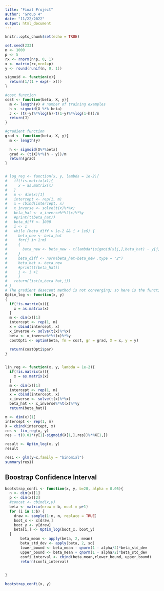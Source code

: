 ```yaml
---
title: "Final Project"
author: "Group 4"
date: "11/22/2022"
output: html_document
---
```


```r
knitr::opts_chunk$set(echo = TRUE)
```

```r
set.seed(233)
n <- 1000
p <- 5
rx <- rnorm(n*p, 0, 1)
x <- matrix(rx,ncol=p)
y <- round(runif(n, 0, 1))
```

```r
sigmoid <- function(x){
  return(1/(1 + exp(- x)))
}

#cost function
cost <- function(beta, X, y){
  m <- length(y) # number of training examples
  h <- sigmoid(X %*% beta)
  J <- (t(-y)%*%log(h)-t(1-y)%*%log(1-h))/m
  return(J)
}

#gradient function
grad <- function(beta, X, y){
  m <- length(y) 
  
  h <- sigmoid(X%*%beta)
  grad <- (t(X)%*%(h - y))/m
  return(grad)
}


# log_reg <- function(x, y, lambda = 1e-2){
#   if(!is.matrix(x)){
#     x = as.matrix(x)
#   }
#   m <- dim(x)[1]
#   intercept <- rep(1, m)
#   x = cbind(intercept, x)
#   x_inverse <- solve(t(x)%*%x)
#   beta_hat <- x_inverse%*%t(x)%*%y
#   #print(t(beta_hat))
#   beta_diff <- 1000
#   i <- 1
#   while (beta_diff > 1e-2 && i < 1e6) {
#     beta_new <- beta_hat
#     for(j in 1:m)
#     {
#       beta_new <- beta_new - t(lambda*(sigmoid(x[j,],beta_hat) - y[j])%*%x[j,])
#     }
#     beta_diff <- norm(beta_hat-beta_new ,type = "2")
#     beta_hat <- beta_new
#     #print(t(beta_hat))
#     i <- i +1
#     }
#   return(list(x,beta_hat,i))
# }
# The gradient desecent method is not converging; so here is the function with optim.
Optim_log <- function(x, y)
{
  if(!is.matrix(x)){
    x = as.matrix(x)
  }
  m <- dim(x)[1]
  intercept <- rep(1, m)
  x = cbind(intercept, x)
  x_inverse <- solve(t(x)%*%x)
  beta <- x_inverse%*%t(x)%*%y
  costOpti <- optim(beta, fn = cost, gr = grad, X = x, y = y)
  
  return(costOpti$par)
}


lin_reg <- function(x, y, lambda = 1e-2){
  if(!is.matrix(x)){
    x = as.matrix(x)
  }
  m <- dim(x)[1]
  intercept <- rep(1, m)
  x = cbind(intercept, x)
  x_inverse <- solve(t(x)%*%x)
  beta_hat <- x_inverse%*%t(x)%*%y
  return(beta_hat)}
```



```r
m <- dim(x)[1]
intercept <- rep(1, m)
X = cbind(intercept, x)
res <- lin_reg(x, y)
res - t(0.01*(y[1]-sigmoid(X[1,],res))%*%X[1,])
```
```r
result <- Optim_log(x, y)
result
```

```r
res1 <- glm(y~x,family = "binomial")
summary(res1)
```
## Boostrap Confidence Interval

```r
bootstrap_confi <- function(x, y, b=20, alpha = 0.05){
  n <- dim(x)[1]
  p <- dim(x)[2]
  #concat <- cbind(x,y)
  beta <- matrix(nrow = b, ncol = p+1)
  for (i in 1:b) {
    draw <- sample(1:n, n, replace = TRUE)
    boot_x <- x[draw,]
    boot_y <- y[draw]
    beta[i,] <- Optim_log(boot_x, boot_y)
  }
       beta_mean <- apply(beta, 2, mean) 
       beta_std_dev <- apply(beta, 2, sd) 
       lower_bound <- beta_mean - qnorm(1 - alpha/2)*beta_std_dev
       upper_bound <- beta_mean + qnorm(1 - alpha/2)*beta_std_dev
       confi_interval <- cbind(beta_mean,rlower_bound, upper_bound)
       return(confi_interval)
          
  
}
```

```r
bootstrap_confi(x, y)
```



